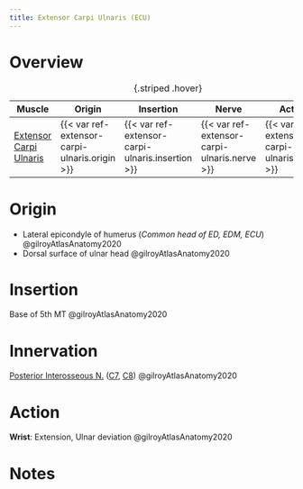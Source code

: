 ```yaml
---
title: Extensor Carpi Ulnaris (ECU)
---
```



# Overview

| Muscle  | Origin | Insertion | Nerve | Action |
|------|--------|-------|----------|--------|
| [Extensor Carpi Ulnaris]({{< var ref-extensor-carpi-ulnaris.path >}}) | {{< var ref-extensor-carpi-ulnaris.origin >}} | {{< var ref-extensor-carpi-ulnaris.insertion >}} | {{< var ref-extensor-carpi-ulnaris.nerve >}} | {{< var ref-extensor-carpi-ulnaris.action >}} |
: {.striped .hover}



# Origin

- Lateral epicondyle of humerus (*Common head of ED, EDM, ECU*) @gilroyAtlasAnatomy2020
- Dorsal surface of ulnar head @gilroyAtlasAnatomy2020




# Insertion

Base of 5th MT @gilroyAtlasAnatomy2020

# Innervation

[Posterior Interosseous N.]({{< var ref-posterior-interosseous-nerve.path >}}) ([C7]({{< var ref-nerve-root.c7 >}}), [C8]({{< var ref-nerve-root.c8 >}})) @gilroyAtlasAnatomy2020


# Action

**Wrist**: Extension, Ulnar deviation @gilroyAtlasAnatomy2020



# Notes